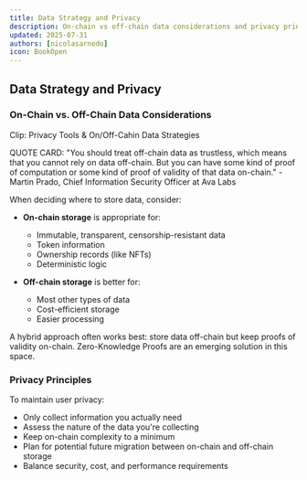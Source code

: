 ```yaml
---
title: Data Strategy and Privacy
description: On-chain vs off-chain data considerations and privacy principles
updated: 2025-07-31
authors: [nicolasarnedo]
icon: BookOpen
---
```


## Data Strategy and Privacy

### On-Chain vs. Off-Chain Data Considerations

Clip: Privacy Tools & On/Off-Cahin Data Strategies

QUOTE CARD: "You should treat off-chain data as trustless, which means that you cannot rely on data off-chain. But you can have some kind of proof of computation or some kind of proof of validity of that data on-chain." - Martin Prado, Chief Information Security Officer at Ava Labs 

When deciding where to store data, consider:

- **On-chain storage** is appropriate for:
  - Immutable, transparent, censorship-resistant data
  - Token information
  - Ownership records (like NFTs)
  - Deterministic logic

- **Off-chain storage** is better for:
  - Most other types of data
  - Cost-efficient storage
  - Easier processing

A hybrid approach often works best: store data off-chain but keep proofs of validity on-chain. Zero-Knowledge Proofs are an emerging solution in this space.

### Privacy Principles

To maintain user privacy:
- Only collect information you actually need
- Assess the nature of the data you're collecting
- Keep on-chain complexity to a minimum
- Plan for potential future migration between on-chain and off-chain storage
- Balance security, cost, and performance requirements
